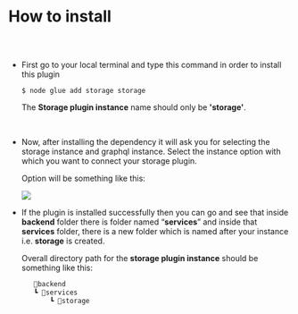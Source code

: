 
<Meta pageTitle="How to install | Storage Plugin" description="How to install | Storage Plugin" />





# How to install

##

<br/>

* First go to your local terminal and type this command in order to install this plugin
  <br/>
  
    ```bash
    $ node glue add storage storage
    ```
     The **Storage plugin instance** name should only be **'storage'**.

  <br/>

* Now, after installing the dependency it will ask you for selecting the storage instance and
  graphql instance. Select the instance option with which you want to connect your storage
  plugin.

  Option will be something like this:
    
    <img src='/assets/storageScreenshot.png'/>
    

  <br/>

* If the plugin is installed successfully then you can go and see that inside **backend** 
  folder there is folder named “**services**” and inside that **services** folder, there
  is a new folder which is named after your instance i.e. **storage** is created. 
  
  Overall directory path for the **storage plugin instance** should be something like this:
    
   ```jsx
      📂backend
      ┗ 📂services
          ┗ 📂storage
    ```
